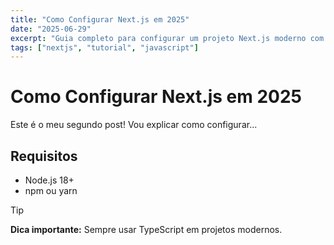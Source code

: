 ```yaml
---
title: "Como Configurar Next.js em 2025"
date: "2025-06-29"
excerpt: "Guia completo para configurar um projeto Next.js moderno com as melhores práticas."
tags: ["nextjs", "tutorial", "javascript"]
---
```


# Como Configurar Next.js em 2025

Este é o meu segundo post! Vou explicar como configurar...

## Requisitos

- Node.js 18+
- npm ou yarn

<Badge variant="secondary">Tip</Badge>

**Dica importante:** Sempre usar TypeScript em projetos modernos.

